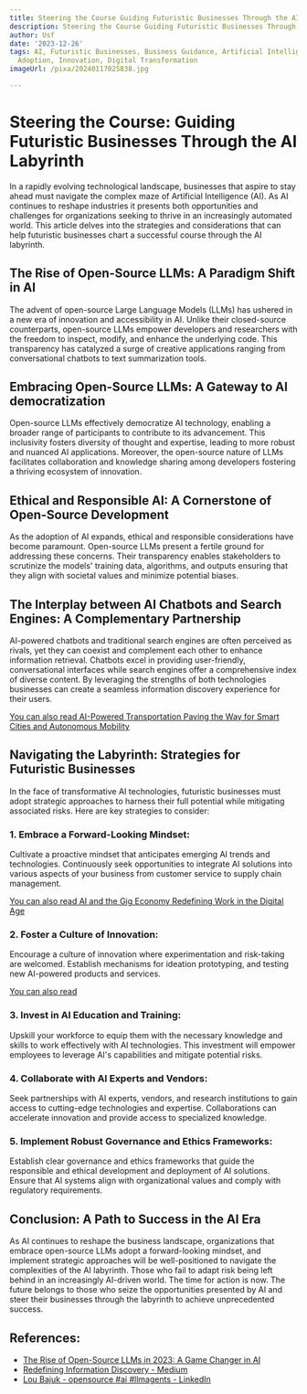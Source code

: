 ```yaml
---
title: Steering the Course Guiding Futuristic Businesses Through the AI Labyrinth
description: Steering the Course Guiding Futuristic Businesses Through the AI Labyrinth
author: Usf
date: '2023-12-26'
tags: AI, Futuristic Businesses, Business Guidance, Artificial Intelligence, Technology
  Adoption, Innovation, Digital Transformation
imageUrl: /pixa/20240117025838.jpg

---
```

# Steering  the Course: Guiding Futuristic Businesses Through the AI Labyrinth

In a  rapidly evolving  technological landscape, businesses  that aspire to stay  ahead must navigate the complex maze of Artificial Intelligence (AI). As  AI continues to reshape industries it presents both opportunities and challenges for organizations seeking to thrive  in an increasingly automated world. This article delves into the strategies and considerations that can help  futuristic businesses  chart a successful course through the AI labyrinth.

## The Rise of Open-Source LLMs: A  Paradigm Shift in AI

The advent of open-source Large Language Models (LLMs)  has ushered  in a new era of innovation and accessibility in AI.  Unlike their closed-source counterparts, open-source LLMs empower developers and researchers with the freedom to inspect, modify, and enhance the underlying code.  This transparency has catalyzed a surge of creative applications ranging  from conversational chatbots to text summarization tools.

## Embracing Open-Source LLMs: A  Gateway to AI democratization

Open-source LLMs effectively democratize AI technology, enabling a  broader range of participants to contribute to its advancement. This  inclusivity fosters diversity of thought and expertise, leading to more robust and nuanced AI applications. Moreover, the open-source nature  of LLMs facilitates collaboration and knowledge sharing among  developers  fostering  a thriving ecosystem of innovation.

##  Ethical and Responsible AI: A Cornerstone of Open-Source Development

As the adoption of  AI expands, ethical and responsible considerations have become paramount. Open-source LLMs present a fertile ground for addressing these concerns. Their  transparency enables stakeholders to scrutinize the models' training data, algorithms, and outputs ensuring  that they  align with societal values and  minimize potential biases.

## The Interplay between AI Chatbots and Search Engines: A Complementary Partnership

AI-powered chatbots and traditional search engines are often perceived as rivals, yet they can coexist and complement each other to enhance information retrieval. Chatbots excel in providing user-friendly, conversational interfaces while search engines offer a comprehensive  index of diverse content. By leveraging the strengths of both technologies businesses can create a seamless information discovery experience for their users.

[You can also read AI-Powered  Transportation Paving the Way for Smart Cities and Autonomous Mobility](AI-Powered%20Transportation%20Paving%20the%20Way%20for%20Smart%20Cities%20and%20Autonomous%20Mobility)


## Navigating  the Labyrinth: Strategies for Futuristic Businesses

In the face of transformative AI technologies, futuristic businesses must adopt strategic approaches to harness their full potential while mitigating associated risks. Here are key strategies to consider:

### **1. Embrace  a Forward-Looking Mindset:**

Cultivate a proactive  mindset that anticipates emerging AI trends and technologies. Continuously seek  opportunities to integrate  AI solutions into various aspects  of  your business  from customer service to supply chain management.

[You can also read  AI and the Gig Economy Redefining Work in the Digital Age](AI%20and%20the%20Gig%20Economy%20Redefining%20Work%20in%20the%20Digital%20Age)


### **2.  Foster  a Culture of Innovation:**

Encourage a  culture of innovation where experimentation and risk-taking  are welcomed. Establish mechanisms for ideation prototyping, and testing new AI-powered products and services.

[You can also read ]()


### **3. Invest in  AI Education and Training:**

Upskill your workforce to equip them with the necessary knowledge and skills to work effectively with AI technologies. This investment will empower employees to  leverage AI's  capabilities and mitigate potential risks.

### **4. Collaborate with AI Experts and Vendors:**

Seek partnerships with AI experts, vendors, and research institutions to gain access to cutting-edge technologies and expertise. Collaborations can  accelerate innovation and provide access to  specialized knowledge.

### **5. Implement  Robust Governance and Ethics Frameworks:**

Establish clear governance and ethics frameworks that guide the  responsible and ethical development and deployment of AI solutions. Ensure that AI systems align with organizational values and comply with  regulatory requirements.

## Conclusion: A Path to Success  in the AI Era

As AI continues to reshape the business landscape, organizations that embrace open-source LLMs  adopt a forward-looking mindset, and implement strategic approaches will be  well-positioned to navigate the complexities  of  the AI labyrinth.  Those who  fail  to adapt risk being left behind in an increasingly AI-driven world. The time for action is now. The  future belongs to those who seize  the opportunities presented  by AI and steer their businesses  through the labyrinth  to achieve unprecedented success.

## References:
- [The Rise of Open-Source LLMs in 2023: A Game Changer in AI](https://www.ankursnewsletter.com/p/the-rise-of-open-source-llms-in-2023)
- [Redefining Information Discovery - Medium](https://medium.com/@mizcausevic/the-rise-of-chatbots-redefining-information-discovery-62774edc6288)
- [Lou Bajuk - opensource #ai #llmagents - LinkedIn](https://www.linkedin.com/posts/loubajuk_opensource-ai-llmagents-activity-7137882874627727361-v39-)
